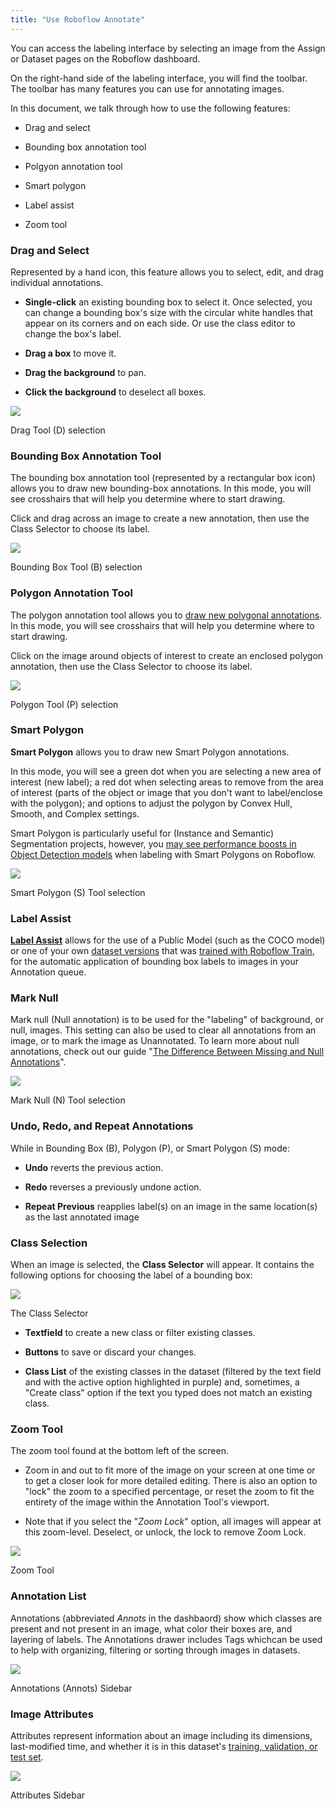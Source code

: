 ```yaml
---
title: "Use Roboflow Annotate"
---
```


You can access the labeling interface by selecting an image from the Assign or Dataset pages on the Roboflow dashboard.

On the right-hand side of the labeling interface, you will find the toolbar. The toolbar has many features you can use for annotating images.

In this document, we talk through how to use the following features:

* Drag and select

* Bounding box annotation tool

* Polgyon annotation tool

* Smart polygon

* Label assist

* Zoom tool

### Drag and Select

Represented by a hand icon, this feature allows you to select, edit, and drag individual annotations.

* **Single-click** an existing bounding box to select it. Once selected, you can change a bounding box's size with the circular white handles that appear on its corners and on each side. Or use the class editor to change the box's label.

* **Drag a box** to move it.

* **Drag the background** to pan.

* **Click the background** to deselect all boxes.

![](/images/annotate/image.png)

Drag Tool (D) selection

### Bounding Box Annotation Tool

The bounding box annotation tool (represented by a rectangular box icon) allows you to draw new bounding-box annotations. In this mode, you will see crosshairs that will help you determine where to start drawing.

Click and drag across an image to create a new annotation, then use the Class Selector to choose its label.

![](/images/annotate/image.png)

Bounding Box Tool (B) selection

### Polygon Annotation Tool

The polygon annotation tool allows you to [draw new polygonal annotations](https://blog.roboflow.com/polygon-annotation-labeling/). In this mode, you will see crosshairs that will help you determine where to start drawing.

Click on the image around objects of interest to create an enclosed polygon annotation, then use the Class Selector to choose its label.


![](/images/annotate/image.png)

Polygon Tool (P) selection

### Smart Polygon

**Smart Polygon** allows you to draw new Smart Polygon annotations.

In this mode, you will see a green dot when you are selecting a new area of interest (new label); a red dot when selecting areas to remove from the area of interest (parts of the object or image that you don't want to label/enclose with the polygon); and options to adjust the polygon by Convex Hull, Smooth, and Complex settings.

Smart Polygon is particularly useful for (Instance and Semantic) Segmentation projects, however, you [may see performance boosts in Object Detection models](https://blog.roboflow.com/polygons-object-detection/) when labeling with Smart Polygons on Roboflow.

![](/images/annotate/image.png)

Smart Polygon (S) Tool selection

### Label Assist

[**Label Assist**](/annotate/use-roboflow-annotate/model-assisted-labeling) allows for the use of a Public Model (such as the COCO model) or one of your own [dataset versions](https://help.roboflow.com/workspaces-projects-and-versions) that was [trained with Roboflow Train](/train/train), for the automatic application of bounding box labels to images in your Annotation queue.

### Mark Null

Mark null (Null annotation) is to be used for the "labeling" of background, or null, images. This setting can also be used to clear all annotations from an image, or to mark the image as Unannotated. To learn more about null annotations, check out our guide "[The Difference Between Missing and Null Annotations](https://blog.roboflow.com/missing-and-null-image-annotations/)".

![](/images/annotate/image.png)

Mark Null (N) Tool selection

### Undo, Redo, and Repeat Annotations

While in Bounding Box (B), Polygon (P), or Smart Polygon (S) mode:

* **Undo** reverts the previous action.

* **Redo** reverses a previously undone action.

* **Repeat Previous** reapplies label(s) on an image in the same location(s) as the last annotated image

### Class Selection

When an image is selected, the **Class Selector** will appear. It contains the following options for choosing the label of a bounding box:

![](/images/annotate/image.png)

The Class Selector

* **Textfield** to create a new class or filter existing classes.

* **Buttons** to save or discard your changes.

* **Class List** of the existing classes in the dataset (filtered by the text field and with the active option highlighted in purple) and, sometimes, a "Create class" option if the text you typed does not match an existing class.

### Zoom Tool

The zoom tool found at the bottom left of the screen.

* Zoom in and out to fit more of the image on your screen at one time or to get a closer look for more detailed editing. There is also an option to "lock" the zoom to a specified percentage, or reset the zoom to fit the entirety of the image within the Annotation Tool's viewport.

* Note that if you select the "_Zoom Lock_" option, all images will appear at this zoom-level. Deselect, or unlock, the lock to remove Zoom Lock.

![](/images/annotate/image.png)

Zoom Tool

### Annotation List

Annotations (abbreviated _Annots_ in the dashbaord) show which classes are present and not present in an image, what color their boxes are, and layering of labels. The Annotations drawer includes Tags whichcan be used to help with organizing, filtering or sorting through images in datasets.

![](/images/annotate/annots-drawer.png)

Annotations (Annots) Sidebar

### Image Attributes

Attributes represent information about an image including its dimensions, last-modified time, and whether it is in this dataset's [training, validation, or test set](https://blog.roboflow.com/train-test-split/).

![](/images/annotate/image.png)

Attributes Sidebar